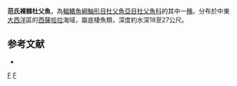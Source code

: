 {{Speciesbox
| genus = Gymnocanthus
| species = vandesandei
| authority = [[Poll|Poll]], 1949
| status = NE
| status_system = IUCN3.1
}}
'''范氏裸棘杜父魚'''，為[[輻鰭魚綱|輻鰭魚綱]][[鮋形目|鮋形目]][[杜父魚亞目|杜父魚亞目]][[杜父魚科|杜父魚科]]的其中一[[種|種]]。分布於中東[[大西洋|大西洋]]區的[[西薩哈拉|西薩哈拉]]海域，屬底棲魚類，深度約水深18至27公尺。

==参考文献==
*{{FishBase_species|genus=Gymnocanthus|species=vandesandei|year=2011|month=12}}

{{Taxonbar}}

[[Category:1949年描述的鱼类|F]]
[[Category:裸棘杜父魚屬|F]]


{{鮋形目小作品}}